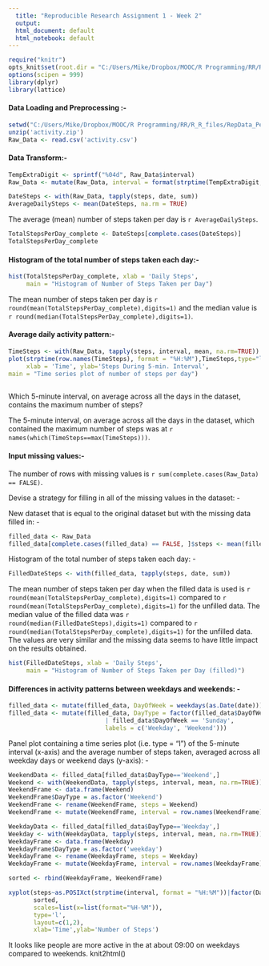 ```yaml
---
  title: "Reproducible Research Assignment 1 - Week 2"
  output:
  html_document: default
  html_notebook: default
---
```


```r
require("knitr")
opts_knit$set(root.dir = "C:/Users/Mike/Dropbox/MOOC/R Programming/RR/R_R_files/RepData_PeerAssessment1")
options(scipen = 999)
library(dplyr)
library(lattice)
```


#### Data Loading and Preprocessing :-

```r
setwd("C:/Users/Mike/Dropbox/MOOC/R Programming/RR/R_R_files/RepData_PeerAssessment1")
unzip('activity.zip')
Raw_Data <- read.csv('activity.csv')

```
#### Data Transform:-

```r
TempExtraDigit <- sprintf("%04d", Raw_Data$interval)
Raw_Data <- mutate(Raw_Data, interval = format(strptime(TempExtraDigit, format="%H%M"), format = "%H:%M"))
```


```r
DateSteps <- with(Raw_Data, tapply(steps, date, sum))
AverageDailySteps <- mean(DateSteps, na.rm = TRUE)
```

The average (mean) number of steps taken per day is `r AverageDailySteps`.


```r
TotalStepsPerDay_complete <- DateSteps[complete.cases(DateSteps)]
TotalStepsPerDay_complete
```

#### Histogram of the total number of steps taken each day:-

```r

hist(TotalStepsPerDay_complete, xlab = 'Daily Steps',
     main = "Histogram of Number of Steps Taken per Day")

```


The mean number of steps taken per day is `r round(mean(TotalStepsPerDay_complete),digits=1)` and the median value is `r round(median(TotalStepsPerDay_complete),digits=1)`.

#### Average daily activity pattern:-


```r
TimeSteps <- with(Raw_Data, tapply(steps, interval, mean, na.rm=TRUE))
plot(strptime(row.names(TimeSteps), format = "%H:%M"),TimeSteps,type="l",
     xlab = 'Time', ylab='Steps During 5-min. Interval',
main = "Time series plot of number of steps per day")
     
```

Which 5-minute interval, on average across all the days in the dataset, contains the maximum number of steps?

The 5-minute interval, on average across all the days in the dataset, which contained the maximum number of steps was at `r names(which(TimeSteps==max(TimeSteps)))`.

#### Input missing values:-


The number of rows with missing values is `r sum(complete.cases(Raw_Data) == FALSE)`.

Devise a strategy for filling in all of the missing values in the dataset: - 

New dataset that is equal to the original dataset but with the missing data filled in: -

```r
filled_data <- Raw_Data
filled_data[complete.cases(filled_data) == FALSE, ]$steps <- mean(filled_data$steps, na.rm=TRUE)
```

Histogram of the total number of steps taken each day: -

```r
FilledDateSteps <- with(filled_data, tapply(steps, date, sum))
```

The mean number of steps taken per day when the filled data is used is `r round(mean(TotalStepsPerDay_complete),digits=1)` compared to `r round(mean(TotalStepsPerDay_complete),digits=1)` for the unfilled data. The median value of the filled data was `r round(median(FilledDateSteps),digits=1)` compared to  `r round(median(TotalStepsPerDay_complete),digits=1)` for the unfilled data. The values are very similar and the missing data seems to have little impact on the results obtained.

```r

hist(FilledDateSteps, xlab = 'Daily Steps',
     main = "Histogram of Number of Steps Taken per Day (filled)")

```



#### Differences in activity patterns between weekdays and weekends: -


```r
filled_data <- mutate(filled_data, DayOfWeek = weekdays(as.Date(date)))
filled_data <- mutate(filled_data, DayType = factor(filled_data$DayOfWeek == 'Saturday' 
                           | filled_data$DayOfWeek == 'Sunday', 
                           labels = c('Weekday', 'Weekend')))
```



Panel plot containing a time series plot (i.e. type = "l") of the 5-minute interval (x-axis) and the average number of steps taken, averaged across all weekday days or weekend days (y-axis): - 

```r
WeekendData <- filled_data[filled_data$DayType=='Weekend',]
Weekend <- with(WeekendData, tapply(steps, interval, mean, na.rm=TRUE))
WeekendFrame <- data.frame(Weekend)
WeekendFrame$DayType = as.factor('Weekend')
WeekendFrame <- rename(WeekendFrame, steps = Weekend)
WeekendFrame <- mutate(WeekendFrame, interval = row.names(WeekendFrame))

WeekdayData <- filled_data[filled_data$DayType=='Weekday',]
Weekday <- with(WeekdayData, tapply(steps, interval, mean, na.rm=TRUE))
WeekdayFrame <- data.frame(Weekday)
WeekdayFrame$DayType = as.factor('weekday')
WeekdayFrame <- rename(WeekdayFrame, steps = Weekday)
WeekdayFrame <- mutate(WeekdayFrame, interval = row.names(WeekdayFrame))

sorted <- rbind(WeekdayFrame, WeekendFrame)
```




```r
xyplot(steps~as.POSIXct(strptime(interval, format = "%H:%M"))|factor(DayType),
       sorted,
       scales=list(x=list(format="%H-%M")),
       type='l',
       layout=c(1,2),
       xlab='Time',ylab='Number of Steps')
````

It looks like people are more active in the at about 09:00 on weekdays compared to weekends.
knit2html()